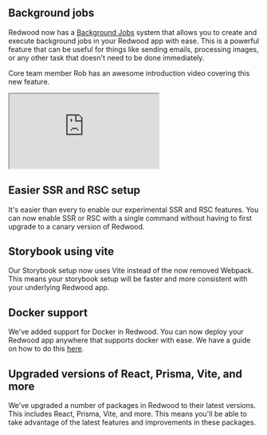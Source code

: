 ## Background jobs
Redwood now has a [Background Jobs](https://docs.redwoodjs.com/docs/canary/background-jobs) system that allows you to create and execute background jobs in your Redwood app with ease. This is a powerful feature that can be useful for things like sending emails, processing images, or any other task that doesn't need to be done immediately.

Core team member Rob has an awesome introduction video covering this new feature.
<iframe src="https://www.youtube.com/embed/fypXtsXxeIc?si=5qMZvY_2FDAxf_hW?rel=0&modestbranding=1" title="YouTube video player" allowFullScreen></iframe>

## Easier SSR and RSC setup
It's easier than every to enable our experimental SSR and RSC features. You can now enable SSR or RSC with a single command without having to first upgrade to a canary version of Redwood.

## Storybook using vite
Our Storybook setup now uses Vite instead of the now removed Webpack. This means your storybook setup will be faster and more consistent with your underlying Redwood app.

## Docker support
We've added support for Docker in Redwood. You can now deploy your Redwood app anywhere that supports docker with ease. We have a guide on how to do this [here](https://docs.redwoodjs.com/docs/canary/docker).

## Upgraded versions of React, Prisma, Vite, and more
We've upgraded a number of packages in Redwood to their latest versions. This includes React, Prisma, Vite, and more. This means you'll be able to take advantage of the latest features and improvements in these packages.
